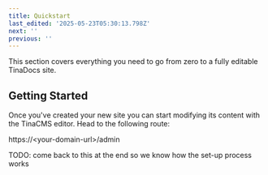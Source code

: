 ```yaml
---
title: Quickstart
last_edited: '2025-05-23T05:30:13.798Z'
next: ''
previous: ''
---
```


This section covers everything you need to go from zero to a fully editable TinaDocs site.

## Getting Started

Once you've created your new site you can start modifying its content with the TinaCMS editor. Head to the following route:

https\://\<your-domain-url>/admin

TODO: come back to this at the end so we know how the set-up process works
